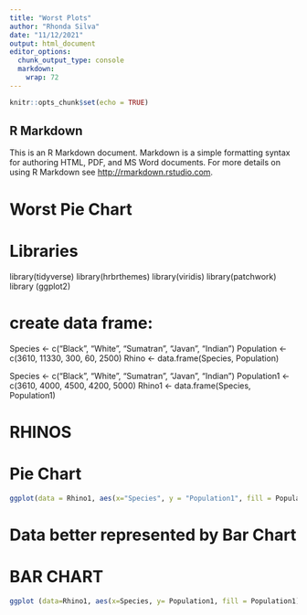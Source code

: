 ---
title: "Worst Plots"
author: "Rhonda Silva"
date: "11/12/2021"
output: html_document
editor_options: 
  chunk_output_type: console
  markdown: 
    wrap: 72
---

```{r setup, include=FALSE}
knitr::opts_chunk$set(echo = TRUE)
```

## R Markdown

This is an R Markdown document. Markdown is a simple formatting syntax
for authoring HTML, PDF, and MS Word documents. For more details on
using R Markdown see <http://rmarkdown.rstudio.com>.

# Worst Pie Chart

# Libraries

library(tidyverse) library(hrbrthemes) library(viridis)
library(patchwork) library (ggplot2)

# create data frame:

Species \<- c("Black", "White", "Sumatran", "Javan", "Indian")
Population \<- c(3610, 11330, 300, 60, 2500) Rhino \<-
data.frame(Species, Population)

Species \<- c("Black", "White", "Sumatran", "Javan", "Indian")
Population1 \<- c(3610, 4000, 4500, 4200, 5000) Rhino1 \<-
data.frame(Species, Population1)

# RHINOS

# Pie Chart

```{r PIE, echo=FALSE}
ggplot(data = Rhino1, aes(x="Species", y = "Population1", fill = Population1 )) + geom_bar(width = 1, stat = "identity") + coord_polar("y",start=0, direction = -1) + theme_void()
```

# Data better represented by Bar Chart

# BAR CHART

```{r Rhino2, echo=FALSE}
ggplot (data=Rhino1, aes(x=Species, y= Population1, fill = Population1)) + geom_bar(colour="black", stat="identity") + ggtitle ("RHINOS")
```
